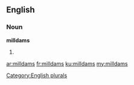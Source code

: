 ==English==

===Noun===
'''milldams'''

# {{plural of|milldam}}

[[Category:English plurals]]

[[ar:milldams]]
[[fr:milldams]]
[[ku:milldams]]
[[my:milldams]]